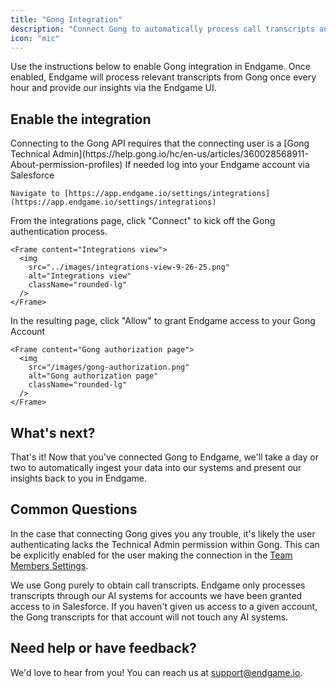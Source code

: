 ```yaml
---
title: "Gong Integration"
description: "Connect Gong to automatically process call transcripts and gain AI-powered insights"
icon: "mic"
---
```


Use the instructions below to enable Gong integration in Endgame. Once enabled, Endgame will process relevant transcripts from Gong once every hour and provide our insights via the Endgame UI.

## Enable the integration

<Warning>
  Connecting to the Gong API requires that the connecting user is a [Gong Technical Admin](https://help.gong.io/hc/en-us/articles/360028568911-About-permission-profiles)
</Warning>

<Steps>
  <Step title="Access Configuration">
    If needed log into your Endgame account via Salesforce

    Navigate to [https://app.endgame.io/settings/integrations](https://app.endgame.io/settings/integrations)
  </Step>
  <Step title="Start Setup">
    From the integrations page, click "Connect" to kick off the Gong authentication process.

    <Frame content="Integrations view">
      <img
        src="../images/integrations-view-9-26-25.png"
        alt="Integrations view"
        className="rounded-lg"
      />
    </Frame>
    
  </Step>
  <Step title="Grant Access">
    In the resulting page, click "Allow" to grant Endgame access to your Gong Account

    <Frame content="Gong authorization page">
      <img
        src="/images/gong-authorization.png"
        alt="Gong authorization page"
        className="rounded-lg"
      />
    </Frame>
  </Step>
</Steps>

## What's next?

That's it! Now that you've connected Gong to Endgame, we'll take a day or two to automatically ingest your data into our systems and present our insights back to you in Endgame.

## Common Questions

In the case that connecting Gong gives you any trouble, it's likely the user authenticating lacks the Technical Admin permission within Gong. This can be explicitly enabled for the user making the connection in the [Team Members Settings](https://app.gong.io/company/team-members).

<Info>
  We use Gong purely to obtain call transcripts. Endgame only processes transcripts through our AI systems for accounts we have been granted access to in Salesforce. If you haven't given us access to a given account, the Gong transcripts for that account will not touch any AI systems.
</Info>

## Need help or have feedback?

We'd love to hear from you! You can reach us at [support@endgame.io](mailto:support@endgame.io).
